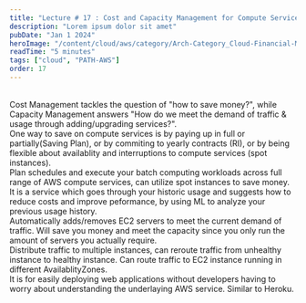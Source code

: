 ```yaml
---
title: "Lecture # 17 : Cost and Capacity Management for Compute Services"
description: "Lorem ipsum dolor sit amet"
pubDate: "Jan 1 2024"
heroImage: "/content/cloud/aws/category/Arch-Category_Cloud-Financial-Management_32.svg"
readTime: "5 minutes"
tags: ["cloud", "PATH-AWS"]
order: 17
---
```



<Section link="cost-management-intro" title="Introduction" />
<br />
Cost Management tackles the question of "how to save money?", while Capacity
Management answers "How do we meet the demand of traffic & usage through
adding/upgrading services?".

<Section
	link="ec2-cost-mgmt"
	title="EC2 Spot Instances / Reserved Instances / Savings Plan"
/>
One way to save on compute services is by paying up in full or partially(Saving Plan),
or by commiting to yearly contracts (RI), or by being flexible about availablity
and interruptions to compute services (spot instances).
<br />

<Section link="batch-cost-mgmt" title="AWS Batch" imageUrl="/content/cloud/aws/icons/Arch_AWS-Batch_32.svg"/>
Plan schedules and execute your batch computing workloads across full range of AWS
compute services, can utilize spot instances to save money.
<br />

<Section link="aws-compute-optimizer" title="AWS Compute Optimizer" />
It is a service which goes through your historic usage and suggests how to reduce
costs and improve peformance, by using ML to analyze your previous usage history.
<br />

<Section link="asg-cost-mgmt" title="AWS Auto-Scaling-Group" imageUrl="/content/cloud/aws/icons/Arch_Amazon-EC2-Auto-Scaling_32.svg"/>
Automatically adds/removes EC2 servers to meet the current demand of traffic. Will
save you money and meet the capacity since you only run the amount of servers you
actually require.
<br />

<Section link="elb-cost-mgmt" title="AWS Elastic Load Balancer" imageUrl="/content/cloud/aws/icons/Arch_Elastic-Load-Balancing_32.svg"/>
Distribute traffic to multiple instances, can reroute traffic from unhealthy instance
to healthy instance. Can route traffic to EC2 instance running in different AvailablityZones.
<br />

<Section link="elastic-beanstalk-cost-mgmt" title="AWS Elastic Beanstalk" imageUrl="/content/cloud/aws/icons/Arch_AWS-Elastic-Beanstalk_32.svg"/>
It is for easily deploying web applications without developers having to worry about
understanding the underlaying AWS service. Similar to Heroku.
<br />
